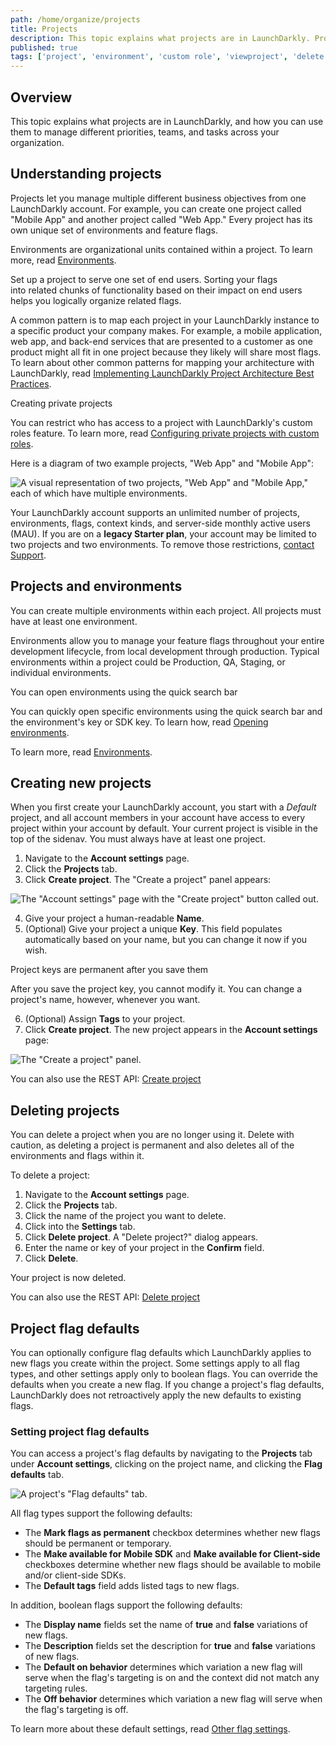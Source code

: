 ```yaml
---
path: /home/organize/projects
title: Projects
description: This topic explains what projects are in LaunchDarkly. Projects let you manage multiple different business objectives from one LaunchDarkly account. You can use them to manage different priorities, teams, and tasks across your organization.
published: true
tags: ['project', 'environment', 'custom role', 'viewproject', 'delete']
---
```


## Overview

This topic explains what projects are in LaunchDarkly, and how you can use them to manage different priorities, teams, and tasks across your organization.

## Understanding projects

Projects let you manage multiple different business objectives from one LaunchDarkly account. For example, you can create one project called "Mobile App" and another project called "Web App." Every project has its own unique set of environments and feature flags.

Environments are organizational units contained within a project. To learn more, read [Environments](/home/organize/environments).

Set up a project to serve one set of end users. Sorting your flags into related chunks of functionality based on their impact on end users helps you logically organize related flags.

A common pattern is to map each project in your LaunchDarkly instance to a specific product your company makes. For example, a mobile application, web app, and back-end services that are presented to a customer as one product might all fit in one project because they likely will share most flags. To learn about other common patterns for mapping your architecture with LaunchDarkly, read [Implementing LaunchDarkly Project Architecture Best Practices](https://launchdarkly.com/blog/implementing-launchdarkly-project-architecture-best-practices).


<Callout intent="info">
<CalloutTitle>Creating private projects</CalloutTitle>
<CalloutDescription>

You can restrict who has access to a project with LaunchDarkly's custom roles feature. To learn more, read [Configuring private projects with custom roles](/home/organize/private-projects).

</CalloutDescription>
</Callout>

Here is a diagram of two example projects, "Web App" and "Mobile App":

![A visual representation of two projects, "Web App" and "Mobile App," each of which have multiple environments.](projects-two-app-types.png)

Your LaunchDarkly account supports an unlimited number of projects, environments, flags, context kinds, and server-side monthly active users (MAU). If you are on a **legacy Starter plan**, your account may be limited to two projects and two environments. To remove those restrictions, [contact Support](https://support.launchdarkly.com/hc/en-us/requests/new).

## Projects and environments

You can create multiple environments within each project. All projects must have at least one environment.

Environments allow you to manage your feature flags throughout your entire development lifecycle, from local development through production. Typical environments within a project could be Production, QA, Staging, or individual environments.

<Callout intent="info">
<CalloutTitle>You can open environments using the quick search bar</CalloutTitle>
<CalloutDescription>

You can quickly open specific environments using the quick search bar and the environment's key or SDK key. To learn how, read [Opening environments](/home/organize/environments#opening-environments).

</CalloutDescription>
</Callout>

To learn more, read [Environments](/home/organize/environments).

## Creating new projects

When you first create your LaunchDarkly account, you start with a _Default_ project, and all account members in your account have access to every project within your account by default. Your current project is visible in the top of the sidenav. You must always have at least one project.

1. Navigate to the **Account settings** page.
2. Click the **Projects** tab.
3. Click **Create project**. The "Create a project" panel appears:

![The "Account settings" page with the "Create project" button called out.](settings-projects-new-callout.png)


4. Give your project a human-readable **Name**.
5. (Optional) Give your project a unique **Key**. This field populates automatically based on your name, but you can change it now if you wish.

<Callout intent="alert">
<CalloutTitle>Project keys are permanent after you save them</CalloutTitle>
<CalloutDescription>

After you save the project key, you cannot modify it. You can change a project's name, however, whenever you want.

</CalloutDescription>
</Callout>

6. (Optional) Assign **Tags** to your project.
7. Click **Create project**. The new project appears in the **Account settings** page:

![The "Create a project" panel.](settings-projects-create.png)

<LearnMore>

You can also use the REST API: [Create project](https://apidocs.launchdarkly.com/tag/Projects#operation/postProject)

</LearnMore>

## Deleting projects

You can delete a project when you are no longer using it. Delete with caution, as deleting a project is permanent and also deletes all of the environments and flags within it.

To delete a project:

1. Navigate to the **Account settings** page.
2. Click the **Projects** tab.
3. Click the name of the project you want to delete.
4. Click into the **Settings** tab.
5. Click **Delete project**. A "Delete project?" dialog appears.
6. Enter the name or key of your project in the **Confirm** field.
7. Click **Delete**.

Your project is now deleted.

<LearnMore>

You can also use the REST API: [Delete project](https://apidocs.launchdarkly.com/tag/Projects#operation/deleteProject)

</LearnMore>

## Project flag defaults

You can optionally configure flag defaults which LaunchDarkly applies to new flags you create within the project. Some settings apply to all flag types, and other settings apply only to boolean flags. You can override the defaults when you create a new flag. If you change a project's flag defaults, LaunchDarkly does not retroactively apply the new defaults to existing flags.

### Setting project flag defaults

You can access a project's flag defaults by navigating to the **Projects** tab under **Account settings**, clicking on the project name, and clicking the **Flag defaults** tab.

![A project's "Flag defaults" tab.](proj-flag-defaults-tab.png)

All flag types support the following defaults:

- The **Mark flags as permanent** checkbox determines whether new flags should be permanent or temporary.
- The **Make available for Mobile SDK** and **Make available for Client-side** checkboxes determine whether new flags should be available to mobile and/or client-side SDKs.
- The **Default tags** field adds listed tags to new flags.

In addition, boolean flags support the following defaults:

- The **Display name** fields set the name of **true** and **false** variations of new flags.
- The **Description** fields set the description for **true** and **false** variations of new flags.
- The **Default on behavior** determines which variation a new flag will serve when the flag's targeting is on and the context did not match any targeting rules.
- The **Off behavior** determines which variation a new flag will serve when the flag's targeting is off.

To learn more about these default settings, read [Other flag settings](/home/flags/settings).
